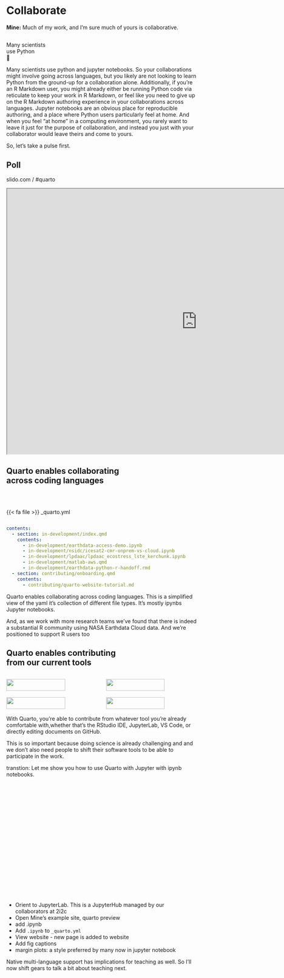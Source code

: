 # Collaborate {.title-top-ice background-image="images/horst_penguins_telescope.png" aria-label="One penguin standing on another penguin's shoulders in a snowscape, looking through a telescope at a Quarto logo moon in the night sky."}

::: notes
**Mine:** Much of my work, and I'm sure much of yours is collaborative.
:::

##  {#many-use-python .center .centered data-menu-title="Many use Python" background-color="#0F1620"}

[Many scientists <br> use Python <br> 😬]{.larger}

::: notes
Many scientists use python and jupyter notebooks. So your collaborations might involve going across languages, but you likely are not looking to learn Python from the ground-up for a collaboration alone. 
Additionally, if you're an R Markdown user, you might already either be running Python code via reticulate to keep your work in R Markdown, or feel like you need to give up on the R Markdown authoring experience in your collaborations across languages. Jupyter notebooks are an obvious place for reproducible authoring, and a place where Python users particularly feel at home. And when you feel "at home" in a computing environment, you rarely want to leave it just for the purpose of collaboration, and instead you just with your collaborator would leave theirs and come to yours.

So, let's take a pulse first.
:::

## Poll

slido.com / #quarto

```{=html}
<iframe src="https://app.sli.do/event/iuAVtTaSewZqtSNRd5ZmZB/embed/polls/f3363a5e-3c44-439a-bb20-c07aac8328fd" width="1000" height="700"></iframe>
```

## Quarto enables collaborating <br>across coding languages {.takeaway .center highlight-style="github"}

\

::: {.code-file .sourceCode .cell-code}
{{< fa file >}} _quarto.yml
:::

``` .yaml
contents:
  - section: in-development/index.qmd
    contents:
      - in-development/earthdata-access-demo.ipynb
      - in-development/nsidc/icesat2-cmr-onprem-vs-cloud.ipynb
      - in-development/lpdaac/lpdaac_ecostress_lste_kerchunk.ipynb
      - in-development/matlab-aws.qmd
      - in-development/earthdata-python-r-handoff.rmd  
  - section: contributing/onboarding.qmd
    contents: 
      - contributing/quarto-website-tutorial.md
```

::: notes
Quarto enables collaborating across coding languages. This is a simplified view of the yaml it's collection of different file types. It's mostly ipynbs Jupyter notebooks.

And, as we work with more research teams we've found that there is indeed a substantial R community using NASA Earthdata Cloud data. And we're positioned to support R users too
:::

## Quarto enables contributing <br>from our current tools {.takeaway .center}

::: centered
::: columns
::: {.column width="45%"}
::: borderbox
![](images/2-collaborate/tools-rstudio-ide.png){fig-alt="Screenshot of RStudio IDE" width="80%"}
:::
:::

::: {.column width="45%"}
::: borderbox
![](images/2-collaborate/tools-jupyterhub.png){fig-alt="Screenshot of Jupyter Lab" width="80%"}
:::
:::
:::

::: columns
::: {.column width="45%"}
::: borderbox
![](images/2-collaborate/tools-github-ide.png){fig-alt="Screenshot of GitHub IDE" width="80%"}
:::
:::

::: {.column width="45%"}
::: borderbox
![](images/2-collaborate/tools-vscode-ide.png){fig-alt="Screenshot of VS Code IDE" width="80%"}
:::
:::
:::
:::

::: notes
With Quarto, you're able to contribute from whatever tool you're already comfortable with,whether that's the RStudio IDE, JupyterLab, VS Code, or directly editing documents on GitHub.

This is so important because doing science is already challenging and and we don't also need people to shift their software tools to be able to participate in the work.

transtion: Let me show you how to use Quarto with Jupyter with ipynb notebooks.
:::

##  {#demo-collaborate .center data-menu-title="Demo: Collaborate" background-color="#FFFFFF"}

```{=html}
<script src="https://fast.wistia.com/embed/medias/dfyjy1v1aw.jsonp" async></script><script src="https://fast.wistia.com/assets/external/E-v1.js" async></script><div class="wistia_responsive_padding" style="padding:56.25% 0 0 0;position:relative;"><div class="wistia_responsive_wrapper" style="height:100%;left:0;position:absolute;top:0;width:100%;"><div class="wistia_embed wistia_async_dfyjy1v1aw videoFoam=true" style="height:100%;position:relative;width:100%"><div class="wistia_swatch" style="height:100%;left:0;opacity:0;overflow:hidden;position:absolute;top:0;transition:opacity 200ms;width:100%;"><img src="https://fast.wistia.com/embed/medias/dfyjy1v1aw/swatch" style="filter:blur(5px);height:100%;object-fit:contain;width:100%;" alt="" aria-hidden="true" onload="this.parentNode.style.opacity=1;" /></div></div></div></div>
```

::: notes
-   Orient to JupyterLab. This is a JupyterHub managed by our collaborators at 2i2c
-   Open Mine's example site, quarto preview
- add .ipynb 
-   Add `.ipynb` to `_quarto.yml`
-   View website - new page is added to website
-  Add fig captions
- margin plots: a style preferred by many now in jupyter notebook

Native multi-language support has implications for teaching as well. So I'll now shift gears to talk a bit about teaching next.
:::
